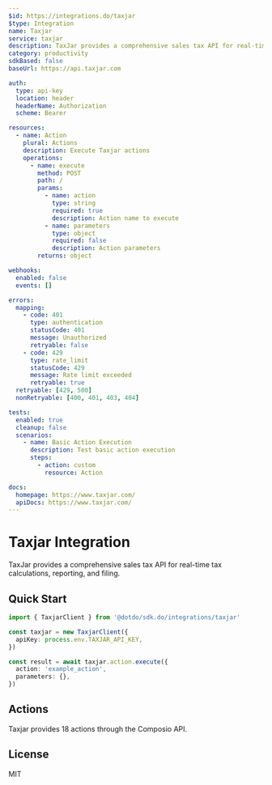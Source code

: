 ```yaml
---
$id: https://integrations.do/taxjar
$type: Integration
name: Taxjar
service: taxjar
description: TaxJar provides a comprehensive sales tax API for real-time tax calculations, reporting, and filing.
category: productivity
sdkBased: false
baseUrl: https://api.taxjar.com

auth:
  type: api-key
  location: header
  headerName: Authorization
  scheme: Bearer

resources:
  - name: Action
    plural: Actions
    description: Execute Taxjar actions
    operations:
      - name: execute
        method: POST
        path: /
        params:
          - name: action
            type: string
            required: true
            description: Action name to execute
          - name: parameters
            type: object
            required: false
            description: Action parameters
        returns: object

webhooks:
  enabled: false
  events: []

errors:
  mapping:
    - code: 401
      type: authentication
      statusCode: 401
      message: Unauthorized
      retryable: false
    - code: 429
      type: rate_limit
      statusCode: 429
      message: Rate limit exceeded
      retryable: true
  retryable: [429, 500]
  nonRetryable: [400, 401, 403, 404]

tests:
  enabled: true
  cleanup: false
  scenarios:
    - name: Basic Action Execution
      description: Test basic action execution
      steps:
        - action: custom
          resource: Action

docs:
  homepage: https://www.taxjar.com/
  apiDocs: https://www.taxjar.com/
---
```


# Taxjar Integration

TaxJar provides a comprehensive sales tax API for real-time tax calculations, reporting, and filing.

## Quick Start

```typescript
import { TaxjarClient } from '@dotdo/sdk.do/integrations/taxjar'

const taxjar = new TaxjarClient({
  apiKey: process.env.TAXJAR_API_KEY,
})

const result = await taxjar.action.execute({
  action: 'example_action',
  parameters: {},
})
```

## Actions

Taxjar provides 18 actions through the Composio API.

## License

MIT
